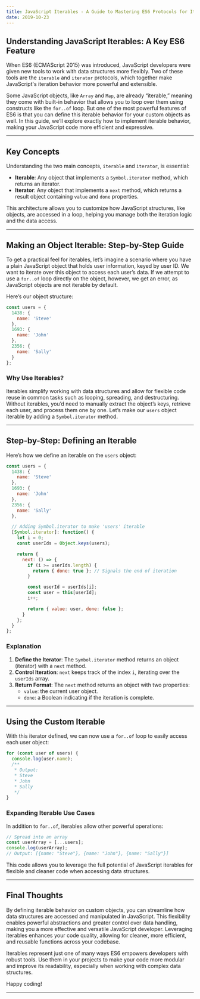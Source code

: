 ```yaml
---
title: JavaScript Iterables - A Guide to Mastering ES6 Protocols for Iteration
date: 2019-10-23
---
```


## Understanding JavaScript Iterables: A Key ES6 Feature

When ES6 (ECMAScript 2015) was introduced, JavaScript developers were given new tools to work with data structures more flexibly. Two of these tools are the `iterable` and `iterator` protocols, which together make JavaScript's iteration behavior more powerful and extensible.

Some JavaScript objects, like `Array` and `Map`, are already “iterable,” meaning they come with built-in behavior that allows you to loop over them using constructs like the `for..of` loop. But one of the most powerful features of ES6 is that you can define this iterable behavior for your custom objects as well. In this guide, we’ll explore exactly how to implement iterable behavior, making your JavaScript code more efficient and expressive.

---

## Key Concepts

Understanding the two main concepts, `iterable` and `iterator`, is essential:

* **Iterable**: Any object that implements a `Symbol.iterator` method, which returns an iterator.
* **Iterator**: Any object that implements a `next` method, which returns a result object containing `value` and `done` properties.

This architecture allows you to customize how JavaScript structures, like objects, are accessed in a loop, helping you manage both the iteration logic and the data access.

---

## Making an Object Iterable: Step-by-Step Guide

To get a practical feel for iterables, let’s imagine a scenario where you have a plain JavaScript object that holds user information, keyed by user ID. We want to iterate over this object to access each user’s data. If we attempt to use a `for..of` loop directly on the object, however, we get an error, as JavaScript objects are not iterable by default.

Here’s our object structure:

```javascript
const users = {
  1438: {
    name: 'Steve'
  },
  1693: {
    name: 'John'
  },
  2356: {
    name: 'Sally'
  }
};
```

### Why Use Iterables?

Iterables simplify working with data structures and allow for flexible code reuse in common tasks such as looping, spreading, and destructuring. Without iterables, you’d need to manually extract the object’s keys, retrieve each user, and process them one by one. Let’s make our `users` object iterable by adding a `Symbol.iterator` method.

---

## Step-by-Step: Defining an Iterable

Here’s how we define an iterable on the `users` object:

```javascript
const users = {
  1438: {
    name: 'Steve'
  },
  1693: {
    name: 'John'
  },
  2356: {
    name: 'Sally'
  },

  // Adding Symbol.iterator to make 'users' iterable
  [Symbol.iterator]: function() {
    let i = 0;
    const userIds = Object.keys(users);

    return {
      next: () => {
        if (i >= userIds.length) {
          return { done: true }; // Signals the end of iteration
        }

        const userId = userIds[i];
        const user = this[userId];
        i++;

        return { value: user, done: false };
      }
    };
  }
};
```

### Explanation

1. **Define the Iterator**: The `Symbol.iterator` method returns an object (iterator) with a `next` method.
2. **Control Iteration**: `next` keeps track of the index `i`, iterating over the `userIds` array.
3. **Return Format**: The `next` method returns an object with two properties:
   - `value`: the current user object.
   - `done`: a Boolean indicating if the iteration is complete.

---

## Using the Custom Iterable

With this iterator defined, we can now use a `for..of` loop to easily access each user object:

```javascript
for (const user of users) {
  console.log(user.name);
  /**
   * Output:
   * Steve
   * John
   * Sally
   */
}
```

### Expanding Iterable Use Cases

In addition to `for..of`, iterables allow other powerful operations:

```javascript
// Spread into an array
const userArray = [...users];
console.log(userArray);
// Output: [{name: "Steve"}, {name: "John"}, {name: "Sally"}]
```

This code allows you to leverage the full potential of JavaScript iterables for flexible and cleaner code when accessing data structures.

---

## Final Thoughts

By defining iterable behavior on custom objects, you can streamline how data structures are accessed and manipulated in JavaScript. This flexibility enables powerful abstractions and greater control over data handling, making you a more effective and versatile JavaScript developer. Leveraging iterables enhances your code quality, allowing for cleaner, more efficient, and reusable functions across your codebase.

Iterables represent just one of many ways ES6 empowers developers with robust tools. Use them in your projects to make your code more modular and improve its readability, especially when working with complex data structures.

Happy coding!

---
